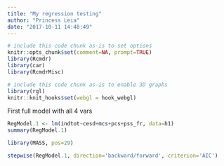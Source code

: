 ```yaml
---
title: "My regression testing"
author: "Princess Leia"
date: "2017-10-11 14:48:49"
---
```




```r
# include this code chunk as-is to set options
knitr::opts_chunk$set(comment=NA, prompt=TRUE)
library(Rcmdr)
library(car)
library(RcmdrMisc)
```


```r
# include this code chunk as-is to enable 3D graphs
library(rgl)
knitr::knit_hooks$set(webgl = hook_webgl)
```

First full model with all 4 vars

```r
RegModel.1 <- lm(indtot~cesd+mcs+pcs+pss_fr, data=h1)
summary(RegModel.1)
```

```r
library(MASS, pos=29)
```


```r
stepwise(RegModel.1, direction='backward/forward', criterion='AIC')
```


